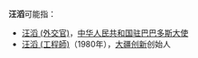 '''汪滔'''可能指：
*[[汪滔_(外交官)|汪滔 (外交官)]]，[[中国驻巴巴多斯大使列表|中华人民共和国驻巴巴多斯大使]]
*[[汪滔_(工程師)|汪滔 (工程師)]]（1980年），[[大疆创新|大疆创新]]创始人
{{消歧义|tao|Cat=二字汪姓人名消歧义}}